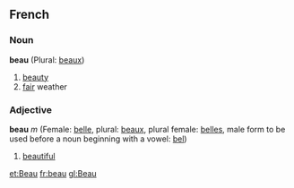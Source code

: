 ==French==
===Noun===
'''beau''' (Plural: [[beaux]])

# [[beauty]]
# [[fair]] weather

===Adjective===
'''beau''' ''m'' (Female: [[belle]], plural: [[beaux]], plural female: [[belles]], male form to be used before a noun beginning with a vowel: [[bel]])

# [[beautiful]]

[[et:Beau]]
[[fr:beau]]
[[gl:Beau]]